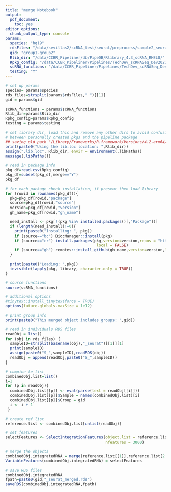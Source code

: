 ```yaml
---
title: "merge Notebook"
output: 
  pdf_document: 
    toc: yes
editor_options: 
  chunk_output_type: console
params:
  species: "hg19"
  rdsFiles: "/data/sevillas2/scRNA_test/seurat/preprocess/sample2_seurat_preprocess.rds /data/sevillas2/scRNA_test/seurat/preprocess/sample4_seurat_preprocess.rds"
  gid: "group1-group2"
  Rlib_dir: "/data/CCBR_Pipeliner/db/PipeDB/Rlibrary_4.3_scRNA_RHEL8/"
  Rpkg_config: "/data/CCBR_Pipeliner/Pipelines/TechDev_scRNASeq_Dev2023/SINCLAIR/conf/Rpack.config"
  scRNA_functions: "/data/CCBR_Pipeliner/Pipelines/TechDev_scRNASeq_Dev2023/SINCLAIR/bin/scRNA_functions.R"
  testing: "Y"
---
```


```r
# set up params
species= params$species
rds_files=strsplit(params$rdsFiles," ")[[1]]
gid = params$gid

scRNA_functions = params$scRNA_functions
Rlib_dir=params$Rlib_dir
Rpkg_config=params$Rpkg_config
testing = params$testing
```

```r
# set library dir, load this and remove any other dirs to avoid confusion
# between personally created pkgs and the pipeline package
## saving old path "/Library/Frameworks/R.framework/Versions/4.2-arm64/Resources/library"
print(paste0("Using the lib.loc location: ",Rlib_dir))
assign(".lib.loc", Rlib_dir, envir = environment(.libPaths))
message(.libPaths())

# read in package info
pkg_df=read.csv(Rpkg_config)
pkg_df=subset(pkg_df,merge=="Y")
pkg_df

# for each package check installation, if present then load library
for (rowid in rownames(pkg_df)){
  pkg=pkg_df[rowid,"package"]
  source=pkg_df[rowid,"source"]
  version=pkg_df[rowid,"version"]
  gh_name=pkg_df[rowid,"gh_name"]

  need_install <- pkg[!(pkg %in% installed.packages()[,"Package"])]
  if (length(need_install)!=0){
    print(paste0("Installing: ", pkg))
    if (source=="bc") BiocManager::install(pkg)
    if (source=="cr") install.packages(pkg,version=version,repos = "http://cran.us.r-project.org",
                                        local = FALSE)
    if (source=="gh") remotes::install_github(gh_name,version=version,local = FALSE)
  }

  print(paste0("Loading: ",pkg))
  invisible(lapply(pkg, library, character.only = TRUE))
}

# source functions
source(scRNA_functions)

# additional options
#tinytex::install_tinytex(force = TRUE)
options(future.globals.maxSize = 1e12)
```

```r
# print group info
print(paste0("This merged object includes groups: ",gid))

# read in individuals RDS files
readObj = list()
for (obj in rds_files) {
  sampleID=strsplit(basename(obj),"_seurat")[[1]][1]
  print(sampleID)
  assign(paste0("S_",sampleID),readRDS(obj))
  readObj = append(readObj,paste0("S_",sampleID))  
}

# compine te list
combinedObj.list=list()
i=1
for (p in readObj){
  combinedObj.list[[p]] <- eval(parse(text = readObj[[i]])) 
  combinedObj.list[[p]]$Sample = names(combinedObj.list)[i]
  combinedObj.list[[p]]$Group = gid
  i <- i + 1
 }
```

```r
# create ref list
reference.list <- combinedObj.list[unlist(readObj)]

# set features
selectFeatures <- SelectIntegrationFeatures(object.list = reference.list, 
                                            nfeatures = 3000)

# merge the objects
combinedObj.integratedRNA = merge(reference.list[[1]],reference.list[2:length(reference.list)])
VariableFeatures(combinedObj.integratedRNA) = selectFeatures

# save RDS files
combinedObj.integratedRNA
fpath=paste0(gid,"_seurat_merged.rds")
saveRDS(combinedObj.integratedRNA,fpath)
```


